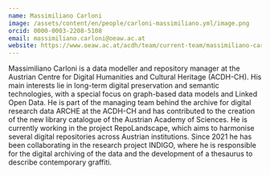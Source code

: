 ```yaml
---
name: Massimiliano Carloni
image: /assets/content/en/people/carloni-massimiliano.yml/image.png
orcid: 0000-0003-2208-5108
email: massimiliano.carloni@oeaw.ac.at
website: https://www.oeaw.ac.at/acdh/team/current-team/massimiliano-carloni
---
```

Massimiliano Carloni is a data modeller and repository manager at the Austrian Centre for Digital Humanities and Cultural Heritage (ACDH-CH). His main interests lie in long-term digital preservation and semantic technologies, with a special focus on graph-based data models and Linked Open Data. He is part of the managing team behind the archive for digital research data ARCHE at the ACDH-CH and has contributed to the creation of the new library catalogue of the Austrian Academy of Sciences. He is currently working in the project RepoLandscape, which aims to harmonise several digital repositories across Austrian institutions. Since 2021 he has been collaborating in the research project INDIGO, where he is responsible for the digital archiving of the data and the development of a thesaurus to describe contemporary graffiti.
